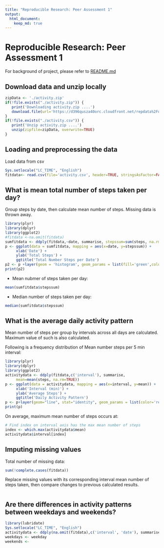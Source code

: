 ```yaml
---
title: "Reproducible Research: Peer Assessment 1"
output: 
  html_document:
    keep_md: true
---
```


# Reproducible Research: Peer Assessment 1
For background of project, please refer to [README.md](https://github.com/linearregression/RepData_PeerAssessment1/blob/master/README.md)

## Download data and unzip locally
```r
zipData <- './activity.zip'
if(!file.exists("./activity.zip")) {
   print('Downloading activity.zip ....')   
   download.file(url='https://d396qusza40orc.cloudfront.net/repdata%2Fdata%2Factivity.zip', destfile=zipData, method='curl')
}
if(!file.exists("./activity.csv")) {
   print('Unzip activity.zip ....')  
   unzip(zipfile=zipData, overwrite=TRUE)
}
```
## Loading and preprocessing the data
Load data from csv
```r
Sys.setlocale("LC_TIME", "English")
fitdata<- read.csv(file='activity.csv', header=TRUE, stringsAsFactor=FALSE, na.strings = "NA", colClasses=c("integer", "Date", "integer"))

```
## What is mean total number of steps taken per day?
Group steps by date, then calculate mean number of steps.
Missing data is thrown away.
``` r
library(plyr)
library(dplyr)
library(ggplot2)
#fitdata <-na.omit(fitdata)
sumfitdata <- ddply(fitdata,~date, summarise, stepssum=sum(steps, na.rm=TRUE)) 
p <- ggplot(data = sumfitdata, mapping = aes(x=date, y=stepssum)) +
     xlab('Date') +
     ylab('Total Steps') +
     ggtitle('Total Number Steps per Date')
p2 <- p +layer(geom = 'histogram', geom_params = list(fill='green',color = 'steelblue'), stat = 'identity', stat_params = list(binwidth=5))
print(p2)
```
 - Mean nubmer of steps taken per day:
``` r
mean(sumfitdata$stepssum)
```   
 - Median number of steps taken per day:

``` r
median(sumfitdata$stepssum)
```

## What is the average daily activity pattern

Mean number of steps per group by intervals across all days are calculated.
Maximum value of such is also calculated. 

Following is a frequency distribution of Mean number steps per 5 min interval:

``` r
library(plyr)
library(dplyr)
library(ggplot2)
activitydata <- ddply(fitdata,c('interval'), summarise, 
     mean=mean(steps, na.rm=TRUE)) 
p <- ggplot(data = activitydata, mapping = aes(x=interval, y=mean)) +
     xlab('Interval (min)') +
     ylab('Average Steps') +
     ggtitle('Daily Activity Pattern') 
p <- p+layer(geom="line", stat="identity", geom_params = list(color='red'))
print(p)

```
On average, maximum mean number of steps occurs at:

``` r
# Find index on interval axis has the max mean number of steps
index <- which.max(activitydata$mean)
activitydata$interval[index]

```

## Imputing missing values

Total number of missing data:

``` r
sum(!complete.cases(fitdata))
```
Replace missing values with its corresponding interval mean number of steps taken, 
then compare changes to previous calculated results.

``` r



```



## Are there differences in activity patterns between weekdays and weekends?

```r
library(lubridate)
Sys.setlocale("LC_TIME", "English")
activitydata <- ddply(na.omit(fitdata),c('interval', 'date'), summarise, mean=mean(steps))
weekdays <- weekday
weekends <- 

```

